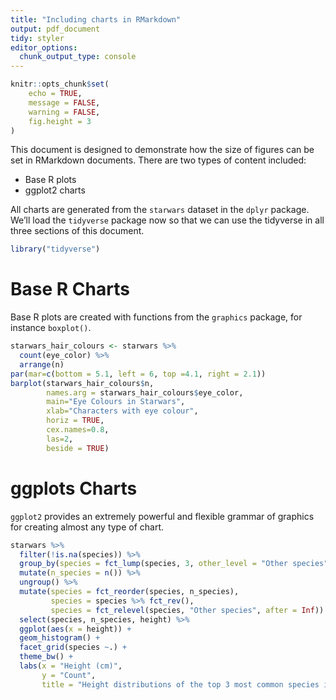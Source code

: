 ```yaml
---
title: "Including charts in RMarkdown"
output: pdf_document
tidy: styler
editor_options: 
  chunk_output_type: console
---
```


```r
knitr::opts_chunk$set(
	echo = TRUE,
	message = FALSE,
	warning = FALSE,
	fig.height = 3
)
```

This document is designed to demonstrate how the size of figures can be set in RMarkdown documents. There are two types of content included:

- Base R plots
- ggplot2 charts

All charts are generated from the `starwars` dataset in the `dplyr` package. We'll load the `tidyverse` package now so that we can use the tidyverse in all three sections of this document.

```r
library("tidyverse")
```

# Base R Charts

Base R plots are created with functions from the `graphics` package, for instance `boxplot()`.

```r
starwars_hair_colours <- starwars %>%
  count(eye_color) %>%
  arrange(n)
par(mar=c(bottom = 5.1, left = 6, top =4.1, right = 2.1))
barplot(starwars_hair_colours$n,
        names.arg = starwars_hair_colours$eye_color,
        main="Eye Colours in Starwars", 
        xlab="Characters with eye colour",
        horiz = TRUE,
        cex.names=0.8,
        las=2,
        beside = TRUE)
```

# ggplots Charts

`ggplot2` provides an extremely powerful and flexible grammar of graphics for creating almost any type of chart.

```r
starwars %>%
  filter(!is.na(species)) %>%
  group_by(species = fct_lump(species, 3, other_level = "Other species")) %>%
  mutate(n_species = n()) %>%
  ungroup() %>%
  mutate(species = fct_reorder(species, n_species),
         species = species %>% fct_rev(),
         species = fct_relevel(species, "Other species", after = Inf)) %>%
  select(species, n_species, height) %>%
  ggplot(aes(x = height)) +
  geom_histogram() +
  facet_grid(species ~.) +
  theme_bw() +
  labs(x = "Height (cm)",
       y = "Count",
       title = "Height distributions of the top 3 most common species in Starwars")
```

